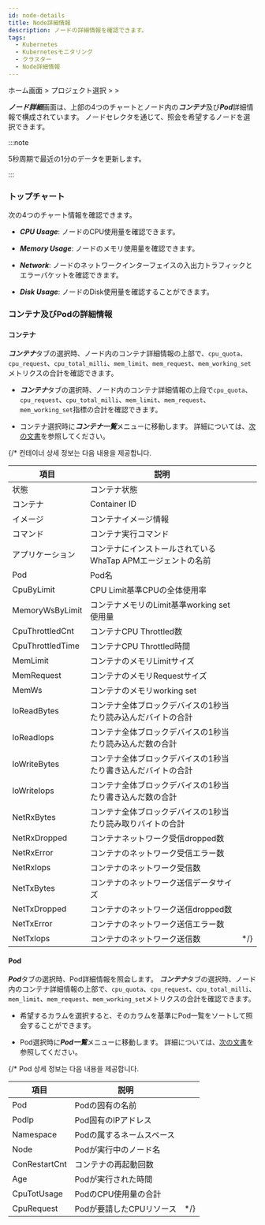 ```yaml
---
id: node-details
title: Node詳細情報
description: ノードの詳細情報を確認できます。
tags:
  - Kubernetes
  - Kubernetesモニタリング
  - クラスター
  - Node詳細情報
---
```


ホーム画面 > プロジェクト選択 > <Cmdname sid="cluster" className="uitext" /> > <Cmdname sid="node_detail" className="uitext" />

***ノード詳細***画面は、上部の4つのチャートとノード内の***コンテナ***及び***Pod***詳細情報で構成されています。 ノードセレクタを通じて、照会を希望するノードを選択できます。

<ImgLang img='k8s-resource-node-detail.png' desc='ノード詳細画面' />

:::note 

5秒周期で最近の1分のデータを更新します。

:::

### トップチャート

次の4つのチャート情報を確認できます。

- ***CPU Usage***: ノードのCPU使用量を確認できます。

- ***Memory Usage***: ノードのメモリ使用量を確認できます。

- ***Network***: ノードのネットワークインターフェイスの入出力トラフィックとエラーパケットを確認できます。

- ***Disk Usage***: ノードのDisk使用量を確認することができます。 

### コンテナ及びPodの詳細情報

#### コンテナ

***コンテナ***タブの選択時、ノード内のコンテナ詳細情報の上部で、`cpu_quota`、`cpu_request`、`cpu_total_milli`、`mem_limit`、`mem_request`、`mem_working_set`メトリクスの合計を確認できます。 

- ***コンテナ***タブの選択時、ノード内のコンテナ詳細情報の上段で`cpu_quota`、`cpu_request`、`cpu_total_milli`、`mem_limit`、`mem_request`、`mem_working_set`指標の合計を確認できます。 

- コンテナ選択時に***コンテナ一覧***メニューに移動します。 詳細については、[次の文書](resource-container-list)を参照してください。

{/* 컨테이너 상세 정보는 다음 내용을 제공합니다. 

| 項目               | 説明                                                |      |
| ---------------- | ------------------------------------------------- | ---- |
| 状態               | コンテナ状態                                            |      |
| コンテナ             | Container ID                                      |      |
| イメージ             | コンテナイメージ情報                                        |      |
| コマンド             | コンテナ実行コマンド                                        |      |
| アプリケーション         | コンテナにインストールされているWhaTap APMエージェントの名前               |      |
| Pod              | Pod名                                              |      |
| CpuByLimit       | CPU Limit基準CPUの全体使用率                              |      |
| MemoryWsByLimit  | コンテナメモリのLimit基準working set使用量                     |      |
| CpuThrottledCnt  | コンテナCPU Throttled数                                |      |
| CpuThrottledTime | コンテナCPU Throttled時間                               |      |
| MemLimit         | コンテナのメモリLimitサイズ                                  |      |
| MemRequest       | コンテナのメモリRequestサイズ                                |      |
| MemWs            | コンテナのメモリworking set                               |      |
| IoReadBytes      | コンテナ全体ブロックデバイスの1秒当たり読み込んだバイトの合計                   |      |
| IoReadIops       | コンテナ全体ブロックデバイスの1秒当たり読み込んだ数の合計                     |      |
| IoWriteBytes     | コンテナ全体ブロックデバイスの1秒当たり書き込んだバイトの合計                   |      |
| IoWriteIops      | コンテナ全体ブロックデバイスの1秒当たり書き込んだ数の合計                     |      |
| NetRxBytes       | コンテナ全体ブロックデバイスの1秒当たり読み取りバイトの合計                    |      |
| NetRxDropped     | コンテナネットワーク受信dropped数                              |      |
| NetRxError       | コンテナのネットワーク受信エラー数                                 |      |
| NetRxIops        | コンテナのネットワーク受信数                                    |      |
| NetTxBytes       | コンテナのネットワーク送信データサイズ                               |      |
| NetTxDropped     | コンテナのネットワーク送信dropped数                             |      |
| NetTxError       | コンテナのネットワーク送信エラー数                                 |      |
| NetTxIops        | コンテナのネットワーク送信数                                    | */} |

#### Pod

***Pod***タブの選択時、Pod詳細情報を照会します。 ***コンテナ***タブの選択時、ノード内のコンテナ詳細情報の上部で、`cpu_quota`、`cpu_request`、`cpu_total_milli`、`mem_limit`、`mem_request`、`mem_working_set`メトリクスの合計を確認できます。 

- 希望するカラムを選択すると、そのカラムを基準にPod一覧をソートして照会することができます。 

- Pod選択時に***Pod一覧***メニューに移動します。 詳細については、[次の文書](resource-pod-list)を参照してください。 

{/* Pod 상세 정보는 다음 내용을 제공합니다. 

| 項目            | 説明                             |      |
| ------------- | ------------------------------ | ---- |
| Pod           | Podの固有の名前                      |      |
| PodIp         | Pod固有のIPアドレス                   |      |
| Namespace     | Podの属するネームスペース                 |      |
| Node          | Podが実行中のノード名                   |      |
| ConRestartCnt | コンテナの再起動回数                     |      |
| Age           | Podが実行された時間                    |      |
| CpuTotUsage   | PodのCPU使用量の合計                  |      |
| CpuRequest    | Podが要請したCPUリソース                | */} |
